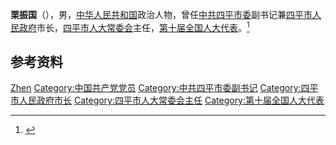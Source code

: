 '''栗振国'''（{{bd|？}}），男，[[中华人民共和国|中华人民共和国]]政治人物，曾任[[中共四平市委|中共四平市委]]副书记兼[[四平市人民政府|四平市人民政府]]市长，[[四平市人大常委会|四平市人大常委会]]主任，[[第十届全国人大代表|第十届全国人大代表]]。<ref>{{Cite book|title=中华人民共和国职官志|author=何虎生, 李耀东, 向常福主编|publisher=中国社会出版社|year=2003|isbn=9787800883934|location=北京|pages=}}</ref>

== 参考资料 ==
{{reflist}}

{{中国人物小作品}}

{{Authority control}}
{{DEFAULTSORT:Li栗}}
[[Category:栗姓|Zhen]]
[[Category:中国共产党党员|Category:中国共产党党员]]
[[Category:中共四平市委副书记|Category:中共四平市委副书记]]
[[Category:四平市人民政府市长|Category:四平市人民政府市长]]
[[Category:四平市人大常委会主任|Category:四平市人大常委会主任]]
[[Category:第十届全国人大代表|Category:第十届全国人大代表]]